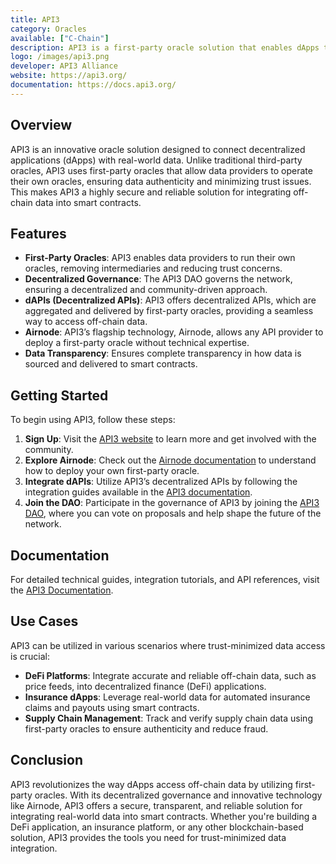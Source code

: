 ```yaml
---
title: API3
category: Oracles
available: ["C-Chain"]
description: API3 is a first-party oracle solution that enables dApps to access APIs in a decentralized and trust-minimized way.
logo: /images/api3.png
developer: API3 Alliance
website: https://api3.org/
documentation: https://docs.api3.org/
---
```


## Overview

API3 is an innovative oracle solution designed to connect decentralized applications (dApps) with real-world data. Unlike traditional third-party oracles, API3 uses first-party oracles that allow data providers to operate their own oracles, ensuring data authenticity and minimizing trust issues. This makes API3 a highly secure and reliable solution for integrating off-chain data into smart contracts.

## Features

- **First-Party Oracles**: API3 enables data providers to run their own oracles, removing intermediaries and reducing trust concerns.
- **Decentralized Governance**: The API3 DAO governs the network, ensuring a decentralized and community-driven approach.
- **dAPIs (Decentralized APIs)**: API3 offers decentralized APIs, which are aggregated and delivered by first-party oracles, providing a seamless way to access off-chain data.
- **Airnode**: API3’s flagship technology, Airnode, allows any API provider to deploy a first-party oracle without technical expertise.
- **Data Transparency**: Ensures complete transparency in how data is sourced and delivered to smart contracts.

## Getting Started

To begin using API3, follow these steps:

1. **Sign Up**: Visit the [API3 website](https://api3.org/) to learn more and get involved with the community.
2. **Explore Airnode**: Check out the [Airnode documentation](https://docs.api3.org/airnode) to understand how to deploy your own first-party oracle.
3. **Integrate dAPIs**: Utilize API3’s decentralized APIs by following the integration guides available in the [API3 documentation](https://docs.api3.org/).
4. **Join the DAO**: Participate in the governance of API3 by joining the [API3 DAO](https://api3.org/dao), where you can vote on proposals and help shape the future of the network.

## Documentation

For detailed technical guides, integration tutorials, and API references, visit the [API3 Documentation](https://docs.api3.org/).

## Use Cases

API3 can be utilized in various scenarios where trust-minimized data access is crucial:

- **DeFi Platforms**: Integrate accurate and reliable off-chain data, such as price feeds, into decentralized finance (DeFi) applications.
- **Insurance dApps**: Leverage real-world data for automated insurance claims and payouts using smart contracts.
- **Supply Chain Management**: Track and verify supply chain data using first-party oracles to ensure authenticity and reduce fraud.

## Conclusion

API3 revolutionizes the way dApps access off-chain data by utilizing first-party oracles. With its decentralized governance and innovative technology like Airnode, API3 offers a secure, transparent, and reliable solution for integrating real-world data into smart contracts. Whether you're building a DeFi application, an insurance platform, or any other blockchain-based solution, API3 provides the tools you need for trust-minimized data integration.

